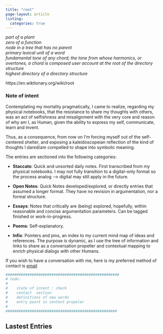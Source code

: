 ```yaml
---
title: "root"
page-layout: article
listing:
  categories: true
---
```


| *part of a plant*
| *zero of a function*
| *node in a tree that has no parent*
| *primary lexical unit of a word*
| *fundamental tone of any chord; the tone from whose harmonics, or overtones, a chord is composed user account at the root of the directory structure*
| *highest directory of a directory structure*

https://en.wiktionary.org/wiki/root

###  Note of intent
Contemplating my mortality pragmatically, I came to realize, regarding my physical notebooks, that the resistance to share my thoughts with others, was an act of selfishness and misalignment with the very core and reason of why am I, as Human, given the ability to express my self, communicate, learn and invent. 

Thus, as a consequence, from now on I'm forcing myself out of the self-centered shelter, and exposing a kaleidoscopeian reflection of the kind of thoughts I dared/am compelled to shape into symbolic meaning. 

The entries are sectioned into the following categories:

* **Staccato**: Quick and unsorted daily notes. First transcribed from my physical notebooks. I may not fully transition to a digital-only format so the process analog  --> digital may still apply in the future.

* **Open Notes**: Quick Notes developed/explored, or directly entries that assumed a longer format. They have no revision in argumentation, nor a formal structure. 

* **Essays**: Notes that critically are (being) explored, hopefully, within reasonable and concise argumentation parameters. Can be tagged finished or work-in-progress. 

*  **Poems**: Self-explanatory. 

* **Infix**: Pointers and pins, an index to my current mind map of ideas and references. The purpose is dynamic, as I use the tree of information and links to share as a conversation propeller and contextual mapping to enrich physical dialogs with other Humans. 

If you wish to have a conversation with me, here is my preferred method of contact is [email](mailto:mvtta@proton.me)

``` .bash
####################################################
# todo:
#
#    state of intent : check
#    contact  section
#    definitions of new words 
#    entry point in context propeler
#
###################################################
```

## Lastest Entries